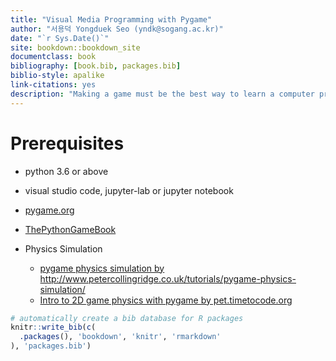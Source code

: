 ```yaml
--- 
title: "Visual Media Programming with Pygame"
author: "서용덕 Yongduek Seo (yndk@sogang.ac.kr)"
date: "`r Sys.Date()`"
site: bookdown::bookdown_site
documentclass: book
bibliography: [book.bib, packages.bib]
biblio-style: apalike
link-citations: yes
description: "Making a game must be the best way to learn a computer programming!"
---
```


# Prerequisites

- python 3.6 or above
- visual studio code, jupyter-lab or jupyter notebook

- [pygame.org](https://www.pygame.org/news)
- [ThePythonGameBook](http://thepythongamebook.com/en:pygame:start)

- Physics Simulation
    - [pygame physics simulation by http://www.petercollingridge.co.uk/tutorials/pygame-physics-simulation/](http://www.petercollingridge.co.uk/tutorials/pygame-physics-simulation/)
    - [Intro to 2D game physics with pygame by pet.timetocode.org](https://pet.timetocode.org/)
    
```r
# automatically create a bib database for R packages
knitr::write_bib(c(
  .packages(), 'bookdown', 'knitr', 'rmarkdown'
), 'packages.bib')
```
